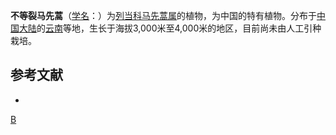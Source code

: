{{Speciesbox
| genus = Pedicularis
| species = inaequilobata
| authority = Tsoong
}}

'''不等裂马先蒿'''（[[学名|学名]]：{{lang|la|''Pedicularis inaequilobata''}}）为[[列当科|列当科]][[马先蒿属|马先蒿属]]的植物，为中国的特有植物。分布于[[中国大陆|中国大陆]]的[[云南|云南]]等地，生长于海拔3,000米至4,000米的地区，目前尚未由人工引种栽培。

== 参考文献 ==
<div class="references-small">
* {{cite web| url =http://www.bioinfo.cn/db05/KmzwSpecies.php?action=view&id=21318| title =不等裂马先蒿| work =《中国高等植物数据库全库》| publisher =中国科学院微生物研究所| author =昆明植物研究所| accessdate =2009-02-25| deadurl =yes| archiveurl =https://web.archive.org/web/20160305013308/http://www.bioinfo.cn/db05/KmzwSpecies.php?action=view&id=21318| archivedate =2016-03-05}}
</div>
{{Taxonbar|from=Q10868919}}

[[Category:马先蒿属|B]]